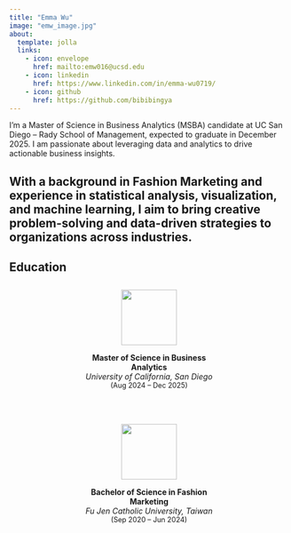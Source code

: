 ```yaml
---
title: "Emma Wu"
image: "emw_image.jpg"
about: 
  template: jolla
  links:
    - icon: envelope
      href: mailto:emw016@ucsd.edu
    - icon: linkedin
      href: https://www.linkedin.com/in/emma-wu0719/
    - icon: github
      href: https://github.com/bibibingya
---
```

I'm a Master of Science in Business Analytics (MSBA) candidate at UC San Diego – Rady School of Management, expected to graduate in December 2025. I am passionate about leveraging data and analytics to drive actionable business insights.

With a background in Fashion Marketing and experience in statistical analysis, visualization, and machine learning, I aim to bring creative problem-solving and data-driven strategies to organizations across industries.
---
## Education

<div style="display: flex; flex-wrap: wrap; justify-content: center; gap: 3rem; margin: 2em 0;">

<div style="text-align: center; max-width: 250px;">
  <img src="https://upload.wikimedia.org/wikipedia/commons/thumb/8/84/UC_San_Diego_seal.svg/200px-UC_San_Diego_seal.svg.png" width="100">
  <p><strong>Master of Science in Business Analytics</strong><br>
  <em>University of California, San Diego</em><br>
  <span style="font-size: 0.9em;">(Aug 2024 – Dec 2025)</span></p>
</div>

<div style="text-align: center; max-width: 250px;">
  <img src="https://upload.wikimedia.org/wikipedia/commons/thumb/f/f1/Fu_Jen_Catholic_University_emblem.svg/200px-Fu_Jen_Catholic_University_emblem.svg.png" width="100">
  <p><strong>Bachelor of Science in Fashion Marketing</strong><br>
  <em>Fu Jen Catholic University, Taiwan</em><br>
  <span style="font-size: 0.9em;">(Sep 2020 – Jun 2024)</span></p>
</div>

</div>
